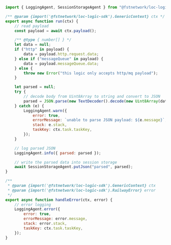 ```javascript title="payload-json-parser.js" showLineNumbers
import { LoggingAgent, SessionStorageAgent } from "@fstnetwork/loc-logic-sdk";

/** @param {import('@fstnetwork/loc-logic-sdk').GenericContext} ctx */
export async function run(ctx) {
    // read payload
    const payload = await ctx.payload();

    /** @type { number[] } */
    let data = null;
    if ("http" in payload) {
        data = payload.http.request.data;
    } else if ("messageQueue" in payload) {
        data = payload.messageQueue.data;
    } else {
        throw new Error("this logic only accepts http/mq payload");
    }

    let parsed = null;
    try {
        // decode body from Uint8Array to string and convert to JSON
        parsed = JSON.parse(new TextDecoder().decode(new Uint8Array(data)));
    } catch (e) {
        LoggingAgent.warn({
            error: true,
            errorMessage: `unable to parse JSON payload: ${e.message}`,
            stack: e.stack,
            taskKey: ctx.task.taskKey,
        });
    }

    // log parsed JSON
    LoggingAgent.info({ parsed: parsed });

    // write the parsed data into session storage
    await SessionStorageAgent.putJson("parsed", parsed);
}

/**
 * @param {import('@fstnetwork/loc-logic-sdk').GenericContext} ctx
 * @param {import('@fstnetwork/loc-logic-sdk').RailwayError} error
 */
export async function handleError(ctx, error) {
    // error logging
    LoggingAgent.error({
        error: true,
        errorMessage: error.message,
        stack: error.stack,
        taskKey: ctx.task.taskKey,
    });
}
```
